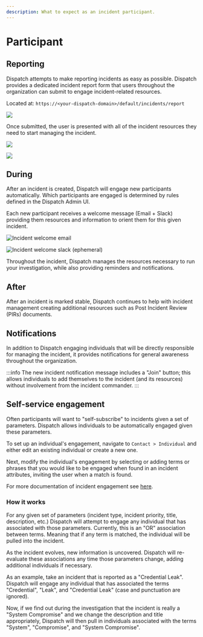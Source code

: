 ```yaml
---
description: What to expect as an incident participant.
---
```


# Participant

## Reporting

Dispatch attempts to make reporting incidents as easy as possible. Dispatch provides a dedicated incident report form that users throughout the organization can submit to engage incident-related resources.

Located at: `https://<your-dispatch-domain>/default/incidents/report`

<div style={{textAlign: 'center'}}>

![](/img/admin-ui-incident-report.png)

</div>

Once submitted, the user is presented with all of the incident resources they need to start managing the incident.

<div style={{textAlign: 'center'}}>

![](/img/admin-ui-incident-report-receipt.png)

</div>

<div style={{textAlign: 'center'}}>

![](/img/admin-ui-incident-report-resources.png)

</div>

## During

After an incident is created, Dispatch will engage new participants automatically. Which participants are engaged is determined by rules defined in the Dispatch Admin UI.

Each new participant receives a welcome message \(Email + Slack\) providing them resources and information to orient them for this given incident.

<div style={{textAlign: 'center'}}>

![Incident welcome email](/img/email-incident-welcome.png)

</div>

<div style={{textAlign: 'center'}}>

![Incident welcome slack (ephemeral)](https://lh4.googleusercontent.com/EgiaPr7p7X-MsmhU7LCNn9BoM0qgqlj-yFBRsxHYGFY6GWSVmYkqNjDzFB-iTNpZBlaxjpVJ_R8HC5jO9gu12ehtIGfT3-7At7lQms-dppkxiFZTyOA8LUQyubCDqLAU23NYwcoQfrw)

</div>

Throughout the incident, Dispatch manages the resources necessary to run your investigation, while also providing reminders and notifications.

## After

After an incident is marked stable, Dispatch continues to help with incident management creating additional resources such as Post Incident Review \(PIRs\) documents.

## Notifications

In addition to Dispatch engaging individuals that will be directly responsible for managing the incident, it provides notifications for general awareness throughout the organization.

:::info
The new incident notification message includes a "Join" button; this allows individuals to add themselves to the incident \(and its resources\) without involvement from the incident commander.
:::

## Self-service engagement

Often participants will want to "self-subscribe" to incidents given a set of parameters. Dispatch allows individuals to be automatically engaged given these parameters.

To set up an individual's engagement, navigate to `Contact > Individual` and either edit an existing individual or create a new one.

Next, modify the individual's engagement by selecting or adding terms or phrases that you would like to be engaged when found in an incident attributes, inviting the user when a match is found.

For more documentation of incident engagement see [here](administration/contact/index.mdx).

### How it works

For any given set of parameters (incident type, incident priority, title, description, etc.) Dispatch will attempt to engage any individual that has associated with those parameters. Currently, this is an "OR" association between terms. Meaning that if any term is matched, the individual will be pulled into the incident.

As the incident evolves, new information is uncovered. Dispatch will re-evaluate these associations any time those parameters change, adding additional individuals if necessary.

As an example, take an incident that is reported as a "Credential Leak". Dispatch will engage any individual that has associated the terms "Credential", "Leak", and "Credential Leak" (case and punctuation are ignored).

Now, if we find out during the investigation that the incident is really a "System Compromise" and we change the description and title appropriately, Dispatch will then pull in individuals associated with the terms "System", "Compromise", and "System Compromise".
